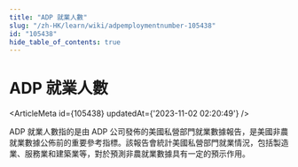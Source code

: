 ```yaml
---
title: "ADP 就業人數"
slug: "/zh-HK/learn/wiki/adpemploymentnumber-105438"
id: "105438"
hide_table_of_contents: true
---
```



<Breadcrumbs current="ADP 就業人數" />

# ADP 就業人數

<ArticleMeta id={105438} updatedAt={'2023-11-02 02:20:49'} />
<div className='border-solid border-b border-t-0 my-4 border-[var(--ifm-color-gray-300)]' />

ADP 就業人數指的是由 ADP 公司發佈的美國私營部門就業數據報告，是美國非農就業數據公佈前的重要參考指標。該報告會統計美國私營部門就業情況，包括製造業、服務業和建築業等，對於預測非農就業數據具有一定的預示作用。
